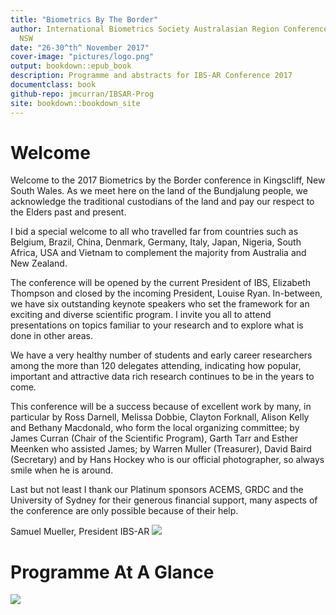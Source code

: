 ```yaml
--- 
title: "Biometrics By The Border"
author: International Biometrics Society Australasian Region Conference<br />Kingscliff,
  NSW
date: "26-30^th^ November 2017"
cover-image: "pictures/logo.png"
output: bookdown::epub_book
description: Programme and abstracts for IBS-AR Conference 2017
documentclass: book
github-repo: jmcurran/IBSAR-Prog
site: bookdown::bookdown_site
---
```


# Welcome {-}

Welcome to the 2017 Biometrics by the Border conference in Kingscliff, New South Wales. As we meet here on the land of the Bundjalung people, we acknowledge the traditional custodians of the land and pay our respect to the Elders past and present.

I bid a special welcome to all who travelled far from countries such as Belgium, Brazil, China, Denmark, Germany, Italy, Japan, Nigeria, South Africa, USA and Vietnam to complement the majority from Australia and New Zealand.

The conference will be opened by the current President of IBS, Elizabeth Thompson
 and closed by the incoming President, Louise Ryan. In-between, we have six outstanding keynote speakers who set the framework for an exciting and diverse scientific program. I invite you all to attend presentations on topics familiar to your research and to explore what is done in other areas. 

We have a very healthy number of students and early career researchers among the more than 120 delegates attending, indicating how popular, important and attractive data rich research continues to be in the years to come. 

This conference will be a success because of excellent work by many, in particular by Ross Darnell, Melissa Dobbie, Clayton Forknall, Alison Kelly and Bethany Macdonald, who form the local organizing committee; by James Curran (Chair of the Scientific Program), Garth Tarr and Esther Meenken who assisted James; by Warren Muller (Treasurer), David Baird (Secretary) and by Hans Hockey who is our official photographer, so always smile when he is around.

Last but not least I thank our Platinum sponsors ACEMS, GRDC and the University of Sydney for their generous financial support, many aspects of the conference are only possible because of their help.

Samuel Mueller, President IBS-AR
![](pictures/samuelsig.png)


# Programme At A Glance

![](pictures/programme.png)
